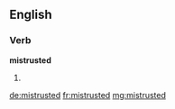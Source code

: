 ==English==

===Verb===
'''mistrusted'''

# {{past of|[[mistrust]]}}

[[de:mistrusted]]
[[fr:mistrusted]]
[[mg:mistrusted]]